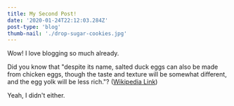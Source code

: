 ```yaml
---
title: My Second Post!
date: '2020-01-24T22:12:03.284Z'
post-type: 'blog'
thumb-nail: './drop-sugar-cookies.jpg'
---
```


Wow! I love blogging so much already.

Did you know that "despite its name, salted duck eggs can also be made from
chicken eggs, though the taste and texture will be somewhat different, and the
egg yolk will be less rich."?
([Wikipedia Link](http://en.wikipedia.org/wiki/Salted_duck_egg))

Yeah, I didn't either.
